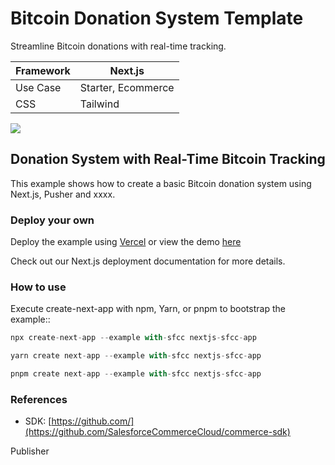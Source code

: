 # Bitcoin Donation System Template

Streamline Bitcoin donations with  real-time tracking.

| Framework | Next.js |
| --- | --- |
| Use Case | Starter, Ecommerce |
| CSS | Tailwind |

![](https://images.unsplash.com/photo-1682695795798-1b31ea040caf?ixlib=rb-4.0.3&q=85&fm=jpg&crop=entropy&cs=srgb)

## Donation System with Real-Time Bitcoin Tracking

This example shows how to create a basic Bitcoin donation system using Next.js, Pusher and xxxx.

### Deploy your own

Deploy the example using [Vercel](https://vercel.com/) or view the demo [here](https://demo-link/)

Check out our Next.js deployment documentation for more details.

### How to use

Execute create-next-app with npm, Yarn, or pnpm to bootstrap the example::

```jsx
npx create-next-app --example with-sfcc nextjs-sfcc-app
```

```jsx
yarn create next-app --example with-sfcc nextjs-sfcc-app
```

```jsx
pnpm create next-app --example with-sfcc nextjs-sfcc-app
```

### References

 -  SDK: [https://github.com/](https://github.com/SalesforceCommerceCloud/commerce-sdk)

Publisher
